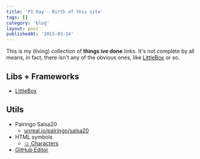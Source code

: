 ```yaml
---
title: 'PI Day - Birth of this site'
tags: []
category: 'blog'
layout: post
publishedAt: '2015-03-14'
---
```


This is my (living) collection of __things ive done__ links. It's not complete by all means, in fact, there isn't any of the obvious ones, like [LittleBox](http://github.com/arielsaldana/littlebox) or so.

## Libs + Frameworks

* [LittleBox](https://github.com/arielsaldana/littlebox/)

## Utils

* Palringo Salsa20
  * [unreal.io/palringo/salsa20](http://unreal.io/)
* HTML symbols
  * [☺ Characters](http://copypastecharacter.com/)
* [GitHub Editor](http://prose.io/)
